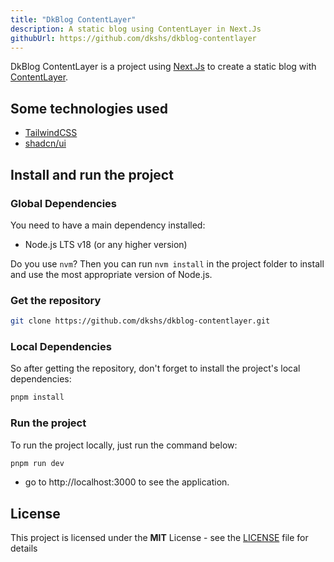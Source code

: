 ```yaml
---
title: "DkBlog ContentLayer"
description: A static blog using ContentLayer in Next.Js
githubUrl: https://github.com/dkshs/dkblog-contentlayer
---
```


DkBlog ContentLayer is a project using [Next.Js](https://nextjs.org/) to create a static blog with [ContentLayer](https://contentlayer.dev/).

## Some technologies used

- [TailwindCSS](https://tailwindcss.com/)
- [shadcn/ui](https://ui.shadcn.com/)

## Install and run the project

### Global Dependencies

You need to have a main dependency installed:

- Node.js LTS v18 (or any higher version)

Do you use `nvm`? Then you can run `nvm install` in the project folder to install and use the most appropriate version of Node.js.

### Get the repository

```bash
git clone https://github.com/dkshs/dkblog-contentlayer.git
```

### Local Dependencies

So after getting the repository, don't forget to install the project's local dependencies:

```bash
pnpm install
```

### Run the project

To run the project locally, just run the command below:

```bash
pnpm run dev
```

- go to http://localhost:3000 to see the application.

## License

This project is licensed under the **MIT** License - see the [LICENSE](https://github.com/dkshs/dkblog-contentlayer/blob/master/LICENSE) file for details
